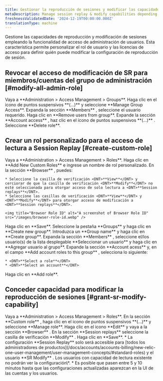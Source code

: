 ```yaml
---
title: Gestionar la reproducción de sesiones y modificar las capacidades
metaDescription: Manage session replay & modify capabilities depending on the role
freshnessValidatedDate: '2024-12-19T00:00:00.000Z'
translationType: machine
---
```


Gestione las capacidades de reproducción y modificación de sesiones empleando la funcionalidad de acceso de administración de usuarios. Esta característica permite personalizar el rol de usuario y las licencias de acceso para definir quién puede modificar la configuración de reproducción de sesión.

## Revocar el acceso de modificación de SR para miembros/cuentas del grupo de administración [#modify-all-admin-role]

<Steps>
  <Step>
    Vaya a <DNT>**Administration &gt; Access Management &gt; Groups**</DNT>.
  </Step>

  <Step>
    Haga clic en el icono de puntos suspensivos **(...)** y seleccione <DNT>**Manage Group Access**</DNT>.
  </Step>

  <Step>
    Expanda la sección <DNT>**Members**</DNT> , seleccione el usuario requerido.
  </Step>

  <Step>
    Haga clic en <DNT>**Remove users from group**</DNT>.
  </Step>

  <Step>
    Expande la sección <DNT>**Account access**</DNT> , haz clic en el ícono de puntos suspensivos **(...)** .
  </Step>

  <Step>
    Seleccione <DNT>**Delete role**</DNT>.
  </Step>
</Steps>

## Crear un rol personalizado para el acceso de lectura a Session Replay [#create-custom-role]

<Steps>
  <Step>
    Vaya a <DNT>**Administration &gt; Access Management &gt; Roles**</DNT>.
  </Step>

  <Step>
    Haga clic en <DNT>**Add New Custom Roles**</DNT> e ingrese un nombre de rol personalizado.
  </Step>

  <Step>
    En la sección <DNT>**Browser**</DNT> , puedes:

    * Seleccione la casilla de verificación <DNT>**View**</DNT> y cerciorar de que la casilla de verificación <DNT>**Modify**</DNT> no esté seleccionada para otorgar acceso de solo lectura a <DNT>**Session replays**</DNT>.
    * Seleccione las casillas de verificación <DNT>**View**</DNT> y <DNT>**Modify**</DNT> para otorgar acceso de modificación a <DNT>**Session replays**</DNT>.

    <img title="Browser Role ID" alt="A screenshot of Browser Role ID" src="/images/browser-role-id.webp" />
  </Step>

  <Step>
    Haga clic en <DNT>**Save**</DNT>.
  </Step>

  <Step>
    Seleccione la pestaña <DNT>**Groups**</DNT> y haga clic en <DNT>**Create new group**</DNT>.
  </Step>

  <Step>
    Introduzca un <DNT>**Group name**</DNT> y haga clic en <DNT>**Create group**</DNT>.
  </Step>

  <Step>
    Expanda la sección <DNT>**Members**</DNT> , seleccione el/los usuario(s) de la lista desplegable **Seleccionar un usuario** y haga clic en **Agregar usuario al grupo**.
  </Step>

  <Step>
    Expande la sección <DNT>**Account acess**</DNT> y, en el campo <DNT>**Add account roles to this group**</DNT> , selecciona lo siguiente:

    * <DNT>**Select a role**</DNT>
    * <DNT>**Select an account**</DNT>
  </Step>

  <Step>
    Haga clic en <DNT>**Add role**</DNT>.
  </Step>
</Steps>

## Conceder capacidad para modificar la reproducción de sesiones [#grant-sr-modify-capability]

<Steps>
  <Step>
    Vaya a <DNT>**Administration &gt; Access Management &gt; Roles**</DNT>.
  </Step>

  <Step>
    En la sección <DNT>**Custom role**</DNT> , haga clic en el icono de puntos suspensivos **(...)** y seleccione <DNT>**Manage role**</DNT>.
  </Step>

  <Step>
    Haga clic en el icono <DNT>**Edit**</DNT> y vaya a la sección <DNT>**Browser**</DNT> .
  </Step>

  <Step>
    En la sección <DNT>**Session replays**</DNT> seleccione la casilla de verificación <DNT>**Modify**</DNT> .
  </Step>

  <Step>
    Haga clic en <DNT>**Save**</DNT>.
  </Step>
</Steps>

<Callout variant="important">
  * La configuración **Session Replay** solo será accesible para [todos los administradores de productos](/docs/accounts/accounts-billing/new-relic-one-user-management/user-management-concepts/#standard-roles) y el usuario **SR Modify** . Los usuarios con capacidad de lectura existente no podrán ver la configuración\*.
  * Es posible que pasen entre 5 y 10 minutos hasta que las configuraciones actualizadas aparezcan en la UI de las cuentas y los usuarios.
</Callout>